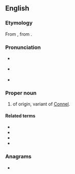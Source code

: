 ==English==
{{root|en|ine-pro|*h₂welh₁-}}
{{wp}}

===Etymology===
{{root|en|ine-pro|*h₂welh₁-}}
From {{bor|en|ga|Ó Conaill|lit=descendant of {{m|ga|Conall}}}}, from {{der|en|cel-pro|*Kunowalos|lit=dog chief}}.

===Pronunciation===
* {{a|GA}} {{IPA|en|/ˈkɑnəl/}}
* {{a|RP}} {{IPA|en|/ˈkɒnəl/}}
* {{rhymes|en|ɒnəl}}

===Proper noun===
{{en-proper noun}}

# {{surname|en|from=Irish|nodot=1}} of {{der|en|ga|-}} origin, variant of [[Connel]].

====Related terms====
* {{l|en|Connel}}
* {{l|en|Connelly}}
* {{l|en|McConnell}}
* {{l|en|O'Connell}}

===Anagrams===
* {{anagrams|en|a=cellnno|noncell}}